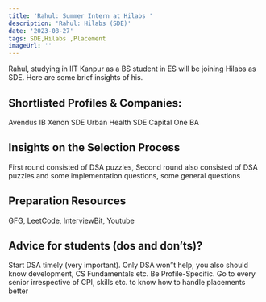 ```yaml
---
title: 'Rahul: Summer Intern at Hilabs '
description: 'Rahul: Hilabs (SDE)'
date: '2023-08-27'
tags: SDE,Hilabs ,Placement
imageUrl: ''
---
```


Rahul, studying in IIT Kanpur as a BS student in ES will be joining Hilabs  as SDE. Here are some brief insights of his.

## Shortlisted Profiles & Companies:
Avendus IB
Xenon SDE
Urban Health SDE
Capital One BA

## Insights on the Selection Process
First round consisted of DSA puzzles, Second round also consisted of DSA puzzles and some
implementation questions, some general questions

##  Preparation Resources
GFG, LeetCode, InterviewBit, Youtube

## Advice for students (dos and don’ts)? 
Start DSA timely (very important). Only DSA won”t help, you also should know development,
CS Fundamentals etc.
Be Profile-Specific.
Go to every senior irrespective of CPI, skills etc. to know how to handle placements better

